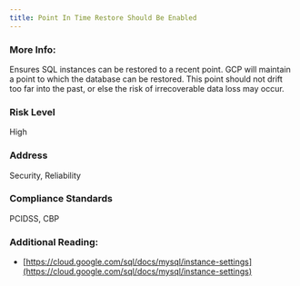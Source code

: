 ```yaml
---
title: Point In Time Restore Should Be Enabled
---
```


### More Info:

Ensures SQL instances can be restored to a recent point. GCP will maintain a point to which the database can be restored. This point should not drift too far into the past, or else the risk of irrecoverable data loss may occur.

### Risk Level

High

### Address

Security, Reliability

### Compliance Standards

PCIDSS, CBP

### Additional Reading:

- [https://cloud.google.com/sql/docs/mysql/instance-settings](https://cloud.google.com/sql/docs/mysql/instance-settings)
